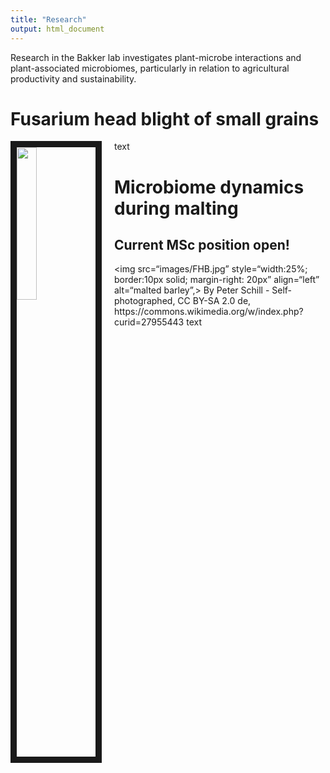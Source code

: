 ```yaml
---
title: "Research"
output: html_document
---
```


Research in the Bakker lab investigates plant-microbe interactions and plant-associated microbiomes, particularly in relation to agricultural productivity and sustainability.

# Fusarium head blight of small grains
<img src="images/FHB_viaARS.jpg" style="width:25%; border:10px solid; margin-right: 20px" align="left">

text

# Microbiome dynamics during malting
## Current MSc position open!
<img src="images/FHB.jpg" style="width:25%; border:10px solid; margin-right: 20px" align="left" alt="malted barley",>
By Peter Schill - Self-photographed, CC BY-SA 2.0 de, https://commons.wikimedia.org/w/index.php?curid=27955443
text